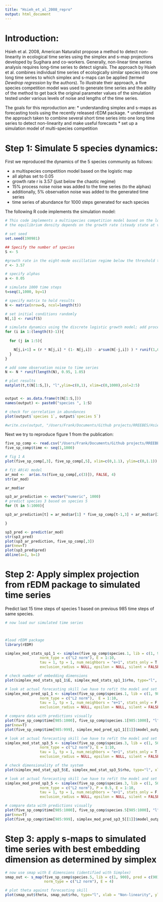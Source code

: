 ```yaml
---
title: "Hsieh_et_al_2008_repro"
output: html_document
---
```


# Introduction:

Hsieh et al. 2008, American Naturalist propose a method to detect non-linearity in ecological time series using the simplex and s-map projections developed by Sugihara and co-workers. Generally, non-linear time series analysis requires long-time series to detect signals. The approach by Hsieh et al. combines individual time series of ecologically similar species into one long time series to which simplex and s-maps can be applied (termed *Dewdrop regression* by the authors). To illustrate their approach, a five species competition model was used to generate time series and the ability of the method to get back the original parameter values of the simulation tested under various levels of noise and lengths of the time series.

The goals for this reproduction are:
* understanding simplex and s-maps as forecasting tools using the recently released rEDM package.
* understand the approach taken to combine several short time series into one long time series to detect non-linearity and make useful forecasts
* set up a simulation model of multi-species competition

# Step 1: Simulate 5 species dynamics:

First we reproduced the dynamics of the 5 species community as follows:

* a multispecies competition model based on the logistic map
* all alphas set to 0.05
* growth rate r is 3.57 (just below the chaotic regime)
* 15% process noise noise was added to the time series (to the alphas)
* additionally, 5% observation noise was added to the generated time series
* time series of abundance for 1000 steps generated for each species

The following R code implements the simulation model:
```r
# This code implements a multispecies competition model based on the logistic map (https://en.wikipedia.org/wiki/Logistic_map)
# the equilibrium density depends on the growth rate (steady state at values between 1 and 2, extinction below 1, chaos > 3.7, fluctuations > 3)

# set seed
set.seed(190981)

## Specify the number of species
S <- 5

#growth rate in the eight-mode oscillation regime below the threshold to chaos
r <- 3.57

# specify alphas
a <- 0.05

# simulate 1000 time steps
t=seq(1,1000, by=1)

# specify matrix to hold results
N <- matrix(nrow=S, ncol=length(t))

# set initial conditions randomly
N[,1] <- runif(S)

# simulate dynamics using the discrete logistic growth model; add process noise at the end
for (i in 1:(length(t)-1)){
  
  for (j in 1:5){

    N[j,i+1] = (r * N[j,i] * (1- N[j,i]) - a*sum(N[-j,i]) ) * runif(1,0.85,1.15)
  }
}

# add some observation noise to time series
N <- N * runif(length(N), 0.95, 1.05)

# plot results
matplot(t,t(N[1:S,]), "l",ylim=c(0,1), xlim=c(0,1000),col=2:5)


output <- as.data.frame(t(N[1:S,]))
names(output) <- paste0("species ", 1:S)

# check for correlation in abundances
plot(output$`species 1`, output$`species 5`)

#write.csv(output, "/Users/Frank/Documents/Github projects/RREEBES/Hsieh_et_al_2008/data/5sp_comp_sim_data.csv", row.names=F)

```

Next we try to reproduce figure 1 from the publication:
```r
five_sp_comp <- read.csv("/Users/Frank/Documents/Github projects/RREEBES/Hsieh_et_al_2008/data/5sp_comp_sim_data.csv")
five_sp_comp$time <- seq(1,1000)

# fig 1 A
plot(five_sp_comp[,3], five_sp_comp[,5], xlim=c(0,1.1), ylim=c(0,1.1))

# fit AR(4) model
ar_mod <-  ar(as.ts(five_sp_comp[,c(3)]), FALSE, 4)
str(ar_mod)

ar_mod$ar

sp3_ar_prediction <- vector("numeric", 1000)
# predict species 3 based on species 5
for (t in 5:1000){

sp3_ar_prediction[t] = ar_mod$ar[1] * five_sp_comp[t-1,3] + ar_mod$ar[2] * five_sp_comp[t-2,3]  + ar_mod$ar[3] * five_sp_comp[t-3,3] + ar_mod$ar[4] * five_sp_comp[t-4,3]

}

sp3_pred <- predict(ar_mod)
str(sp3_pred)
plot(sp3_ar_prediction, five_sp_comp[,3])
par(new=T)
plot(sp3_pred$pred)
abline(a=1, b=1)
```




# Step 2: Apply simplex projection from rEDM package to simulated time series

Predict last 15 time steps of species 1 based on previous 985 time steps of same species.

```r
# now load our simulated time series



#load rEDM package
library(rEDM)

simplex_mod_stats_sp1_1 <- simplex(five_sp_comp$species.1, lib = c(1, 900), pred = c(901, NROW(five_sp_comp$species.1)),
                norm_type = c("L2 norm"), E = 1:10,
                tau = 1, tp = 1, num_neighbors = "e+1", stats_only = T,
                exclusion_radius = NULL, epsilon = NULL, silent = FALSE)

# check number of embedding dimensions
plot(simplex_mod_stats_sp1_1$E, simplex_mod_stats_sp1_1$rho, type="l", xlab = "Embedding dimension (E)", ylab="Forecast skill (rho)")

# look at actual forecasting skill (we have to refit the model and set stats_only to FALSE) when predicting species 1 with data from species 1
simplex_mod_pred_sp1_1 <- simplex(five_sp_comp$species.1, lib = c(1, 985), pred = c(986, NROW(five_sp_comp$species.1)),
                norm_type = c("L2 norm"),  E = 1:10,
                tau = 1, tp = 1, num_neighbors = "e+1", stats_only = F,
                exclusion_radius = NULL, epsilon = NULL, silent = FALSE)

# compare data with predictions visually
plot(five_sp_comp$time[985:1000], five_sp_comp$species.1[985:1000], "l", ylim=c(0,1), xlim=c(985,1000))
par(new=T)
plot(five_sp_comp$time[985:999], simplex_mod_pred_sp1_1[[1]]$model_output$pred[984:998], "l", lty = 2, col="red", ylim=c(0,1), xlim=c(985,1000))
```

```r
# look at actual forecasting skill (we have to refit the model and set stats_only to FALSE) when predicting species 5 with data from species 3
simplex_mod_stat_sp3_5 <- simplex(five_sp_comp$species.3, lib = c(1, 500), pred = c(501, NROW(five_sp_comp$species.5)),
                norm_type = c("L2 norm"), E = 1:10,
                tau = 1, tp = 1, num_neighbors = "e+1", stats_only = T,
                exclusion_radius = NULL, epsilon = NULL, silent = FALSE)

# check dimensionality of the system
plot(simplex_mod_stat_sp3_5$E, simplex_mod_stat_sp3_5$rho, type="l", xlab = "Embedding dimension (E)", ylab="Forecast skill (rho)")

# look at actual forecasting skill (we have to refit the model and set stats_only to FALSE) when predicting species 1 with data from species 1
simplex_mod_pred_sp3_5 <- simplex(five_sp_comp$species.3, lib = c(1, 500), pred = c(501, NROW(five_sp_comp$species.5)),
                norm_type = c("L2 norm"), P = 0.5, E = 1:10,
                tau = 1, tp = 1, num_neighbors = "e+1", stats_only = F,
                exclusion_radius = NULL, epsilon = NULL, silent = FALSE)

# compare data with predictions visually
plot(five_sp_comp$time[985:1000], five_sp_comp$species.5[985:1000], "l", ylim=c(0,1), xlim=c(985,1000))
par(new=T)
plot(five_sp_comp$time[985:999], simplex_mod_pred_sp3_5[[1]]$model_output$pred[984:998], "l", lty = 2, col="red", ylim=c(0,1), xlim=c(985,1000))
```


# Step 3: apply s-maps to simulated time series with best embedding dimension as determined by simplex

```r
# now use smap with E dimensions (identified with Simplex)
smap_out <- s_map(five_sp_comp$species.5, lib = c(1, 900), pred = c(901,NROW(five_sp_comp$species.3)),
                  norm_type = c("L2 norm"), E = 4)

# plot theta against forecasting skill
plot(smap_out$theta, smap_out$rho, type="l", xlab = "Non-linearity", ylab="Forecast skill (rho)")
```

